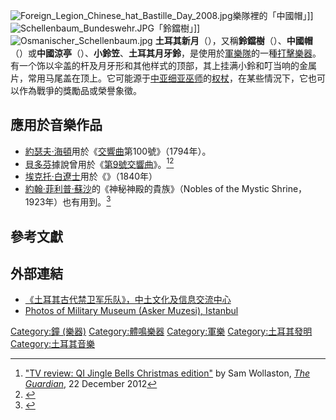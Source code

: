 [[File:Foreign_Legion_Chinese_hat_Bastille_Day_2008.jpg|thumb]]樂隊裡的「中國帽」]]
[[File:Schellenbaum_Bundeswehr.JPG|thumb]]「鈴鐺樹」]]
[[File:Osmanischer_Schellenbaum.jpg|thumb]]
'''土耳其新月'''（{{lang-en|Turkish crescent}}），又稱'''鈴鐺樹'''（{{lang-de|Schellenbaum}}）、'''中國帽'''（{{lang-fr|Chapeau chinois}}）或'''中國涼亭'''（{{lang-fr|pavillon chinois}}）、'''小鈴笠'''、'''土耳其月牙鈴'''，是使用於[[軍樂隊|軍樂隊]]的一種[[打擊樂器|打擊樂器]]。有一个饰以伞盖的杆及月牙形和其他样式的顶部，其上挂满小鈴和叮当响的金属片，常用马尾盖在顶上。它可能源于[[中亚细亚|中亚细亚]][[巫师|巫师]]的[[权杖|权杖]]，在某些情況下，它也可以作為戰爭的獎勵品或榮譽象徵。

==應用於音樂作品==
* [[約瑟夫·海頓|約瑟夫·海頓]]用於《[[交響曲|交響曲]]第100號》（1794年）。
* [[貝多芬|貝多芬]]據說曾用於《[[第9號交響曲_(貝多芬)|第9號交響曲]]》。<ref>[http://www.guardian.co.uk/tv-and-radio/2012/dec/22/qi-christmas-edition-review "TV review: QI Jingle Bells Christmas edition"] {{Wayback|url=http://www.guardian.co.uk/tv-and-radio/2012/dec/22/qi-christmas-edition-review |date=20121228064944 }} by Sam Wollaston, ''[[The_Guardian|The Guardian]]'', 22 December 2012</ref><ref>{{Cite book|first=Michael|last=Axworthy|authorlink=Michael Axworthy|title=The Sword of Persia: [[Nader_Shah|Nader Shah]], from Tribal Warrior to Conquering Tyrant|page=96|publisher=[[I.B._Tauris|I.B. Tauris]]|year=2006|isbn=9781850437062}}</ref>
*[[埃克托·白遼士|埃克托·白遼士]]用於《{{link-en|葬禮與凱旋交響曲|Grande symphonie funèbre et triomphale}}》（1840年）
*[[約翰·菲利普·蘇沙|約翰·菲利普·蘇沙]]的《神秘神殿的貴族》（Nobles of the Mystic Shrine，1923年）也有用到。<ref name=Mellers>{{cite book | last1 = Mellers | first1 = Wilfrid | authorlink1 = Wilfrid Mellers | title = Music in a New Found Land: Themes and Developments in the History of American Music | publisher = Oxford University Press, USA | date = 13 Aug 1987  | pages = 260 | url = http://books.google.com/books?id=XeUCIqU4MNMC&pg=PA260&dq=nobles+of+the+mystic+shrine+turkish+crescent+jingling&hl=en&sa=X&ei=8f78TpebCKnA0AHT4MSkAg&ved=0CDEQ6AEwAA#v=onepage&q=nobles%20of%20the%20mystic%20shrine%20turkish%20crescent%20jingling&f=false | accessdate = 2011-12-29 | isbn = 0-19-520526-X | quote = ...a special part is written for Turkish Crescent, an arrangement of bells supported on a mace which was carried processionally, to accompany Very Important Persons. The mace had to be twirled by a highly skilled, as well as dignified, performer. Sousa saw a possible connection between this Oriental tradition and the drum-major's twirled baton. Characteristically, the Americans democratized the ritual instrument; they christened it "Jingling Johnnie"!}}</ref>

==參考文獻==
{{reflist}}

==外部連結==
{{commonscat|Schellenbaum}}
* [http://www.cinkultur.com/Turkiye-Hakkinda/turk-kulturu/______________________________-486.html 《土耳其古代禁卫军乐队》，中土文化及信息交流中心] {{Wayback|url=http://www.cinkultur.com/Turkiye-Hakkinda/turk-kulturu/______________________________-486.html |date=20190913222111 }}
* [http://www.tripadvisor.co.uk/LocationPhotoDirectLink-g293974-d317499-i22517887-Military_Museum_Asker_Muzesi-Istanbul.html#22318898 Photos of Military Museum (Asker Muzesi), Istanbul] {{Wayback|url=http://www.tripadvisor.co.uk/LocationPhotoDirectLink-g293974-d317499-i22517887-Military_Museum_Asker_Muzesi-Istanbul.html#22318898 |date=20150113101452 }}

[[Category:鐘_(樂器)|Category:鐘 (樂器)]]
[[Category:體鳴樂器|Category:體鳴樂器]]
[[Category:軍樂|Category:軍樂]]
[[Category:土耳其發明|Category:土耳其發明]]
[[Category:土耳其音樂|Category:土耳其音樂]]